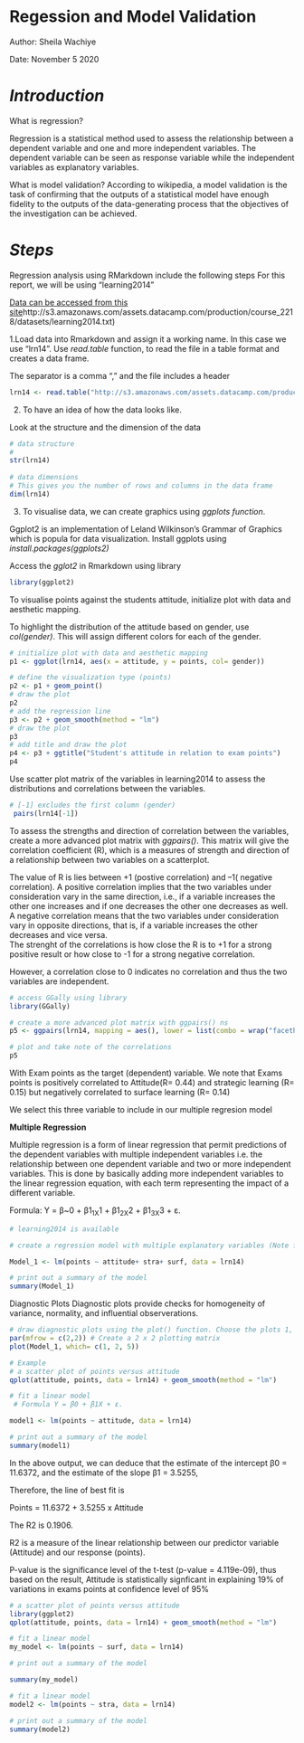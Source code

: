 # **Regession and Model Validation**

Author: Sheila Wachiye

Date:   November 5 2020


# *Introduction*
What is regression?

Regression is a statistical method used to assess the relationship between a dependent variable and one and more independent variables. The dependent variable can be seen as response variable while the independent variables as explanatory variables. 

What is model validation?
According to wikipedia, a model validation is the task of confirming that the outputs of a statistical model have enough fidelity to the outputs of the data-generating process that the objectives of the investigation can be achieved.

# *Steps*

Regression analysis using RMarkdown include the following steps
For this report, we will be using "learning2014" 

[Data can be accessed from this site ](https://www.rstudio.com)http://s3.amazonaws.com/assets.datacamp.com/production/course_2218/datasets/learning2014.txt)

1.Load data into Rmarkdown and assign it a working name.
In this case we use "lrn14".
Use *read.table* function, to read the file in a table format and creates a data frame.

The separator is a comma "," and the file includes a header
```r
lrn14 <- read.table("http://s3.amazonaws.com/assets.datacamp.com/production/course_2218/datasets/learning2014.txt", sep=",", header=TRUE)
```

2. To have an idea of how the data looks like. 

Look at the structure and the dimension of the data
```r
# data structure
#
str(lrn14)
 
# data dimensions
# This gives you the number of rows and columns in the data frame
dim(lrn14)
```


3. To visualise data, we can create graphics using *ggplots function*.

 Ggplot2 is an implementation of Leland Wilkinson's Grammar of Graphics which is popula for data  visualization.
Install ggplots using *install.packages(ggplots2)* 

Access the *gglot2* in Rmarkdown using library
```r
library(ggplot2)
```

To visualise points against the students attitude, initialize plot with data and aesthetic mapping. 

To highlight the distribution of the attitude based on gender, use *col(gender)*. This will assign different colors for each of the gender.
```r
# initialize plot with data and aesthetic mapping
p1 <- ggplot(lrn14, aes(x = attitude, y = points, col= gender))

# define the visualization type (points)
p2 <- p1 + geom_point()
# draw the plot 
p2
# add the regression line
p3 <- p2 + geom_smooth(method = "lm")
# draw the plot 
p3
# add title and draw the plot
p4 <- p3 + ggtitle("Student's attitude in relation to exam points")
p4
```

Use scatter plot matrix of the variables in learning2014 to assess the distributions and correlations between the variables.
```r
# [-1] excludes the first column (gender)
 pairs(lrn14[-1])

```
To assess the strengths and direction of correlation between the variables, create a more advanced plot matrix with *ggpairs()*. This matrix will give the correlation coefficient (R), which is a  measures of strength and direction of a relationship between two variables on a scatterplot. 

The value of R is lies between +1 (postive correlation) and –1( negative correlation). A positive correlation implies that the two variables under consideration vary in the same direction, i.e., if a variable increases the other one increases and if one decreases the other one decreases as well. A negative correlation means that the two variables under consideration vary in opposite directions, that is, if a variable increases the other decreases and vice versa.  
The strenght of the correlations is how close the R is to +1 for a strong positive result or how close to -1 for a strong negative correlation. 

However, a correlation close to 0 indicates no correlation and thus the two variables are independent.
```r
# access GGally using library
library(GGally)

# create a more advanced plot matrix with ggpairs() ns
p5 <- ggpairs(lrn14, mapping = aes(), lower = list(combo = wrap("facethist", bins = 20)))

# plot and take note of the correlations
p5
```
With Exam points as the target (dependent) variable. We note that Exams points is positively correlated to Attitude(R= 0.44) and strategic learning (R= 0.15) but negatively correlated to surface learning (R= 0.14)

We select this three variable to include in our multiple regresion model

**Multiple Regression**

Multiple regression is a form of linear regression that permit predictions of the dependent variables with multiple independent variables i.e. the relationship between one dependent variable and two or more independent variables. This is done by basically adding more independent variables to the linear regression equation, with each term representing the impact of a different variable.

Formula: Y = β~0 + β1~1X~1 + β1~2X~2 + β1~3X~3 + ε.

```r
# learning2014 is available

# create a regression model with multiple explanatory variables (Note from the above matrix that shows correlation with Exam Points). Thus we have attutude, stra and surf

Model_1 <- lm(points ~ attitude+ stra+ surf, data = lrn14)

# print out a summary of the model
summary(Model_1)
```
Diagnostic Plots
Diagnostic plots provide checks for homogeneity of variance, normality, and influential observerations.
```r
# draw diagnostic plots using the plot() function. Choose the plots 1, 2 and 5
par(mfrow = c(2,2)) # Create a 2 x 2 plotting matrix
plot(Model_1, which= c(1, 2, 5))

```


```r
# Example
# a scatter plot of points versus attitude
qplot(attitude, points, data = lrn14) + geom_smooth(method = "lm")

# fit a linear model
 # Formula Y = β0 + β1X + ε.

model1 <- lm(points ~ attitude, data = lrn14)

# print out a summary of the model
summary(model1)
```
In the above output, we can deduce that the estimate of the intercept β0 = 11.6372, and the estimate of the
slope β1 = 3.5255, 

Therefore, the line of best fit is

Points = 11.6372 + 3.5255 x Attitude

The R2 is 0.1906. 

R2 is a measure of the linear relationship between our predictor variable (Attitude) and our response (points). 

P-value is the significance level of the t-test (p-value = 4.119e-09), thus based on the result, Attitude is statistically signficant in explaining 19% of variations in exams points at confidence level of 95%

```r
# a scatter plot of points versus attitude
library(ggplot2)
qplot(attitude, points, data = lrn14) + geom_smooth(method = "lm")

# fit a linear model
my_model <- lm(points ~ surf, data = lrn14)

# print out a summary of the model

summary(my_model)
```
```r
# fit a linear model
model2 <- lm(points ~ stra, data = lrn14)

# print out a summary of the model
summary(model2)
```






































































































